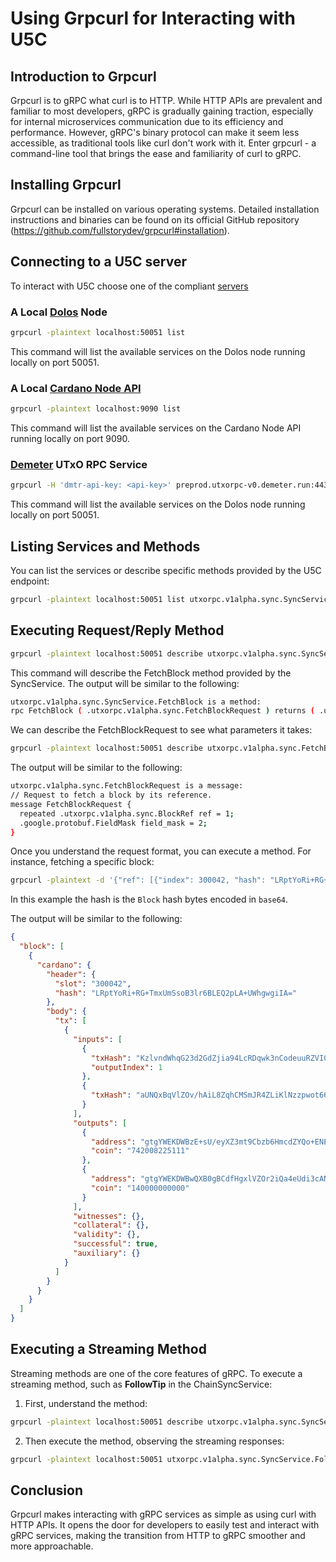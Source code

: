 # Using Grpcurl for Interacting with U5C

## Introduction to Grpcurl

Grpcurl is to gRPC what curl is to HTTP. While HTTP APIs are prevalent and familiar to most developers, gRPC is gradually gaining traction, especially for internal microservices communication due to its efficiency and performance. However, gRPC's binary protocol can make it seem less accessible, as traditional tools like curl don't work with it. Enter grpcurl - a command-line tool that brings the ease and familiarity of curl to gRPC.

## Installing Grpcurl

Grpcurl can be installed on various operating systems. Detailed installation instructions and binaries can be found on its official GitHub repository (https://github.com/fullstorydev/grpcurl#installation).

## Connecting to a U5C server

To interact with U5C choose one of the compliant [servers](/servers)

### A Local [Dolos](https://github.com/txpipe/dolos) Node

```sh
grpcurl -plaintext localhost:50051 list
```

This command will list the available services on the Dolos node running locally on port 50051.

### A Local [Cardano Node API](https://github.com/blinklabs-io/cardano-node-api)

```sh
grpcurl -plaintext localhost:9090 list
```

This command will list the available services on the Cardano Node API running locally on port 9090.

### [Demeter](https://demeter.run) UTxO RPC Service

```sh
grpcurl -H 'dmtr-api-key: <api-key>' preprod.utxorpc-v0.demeter.run:443 list
```

This command will list the available services on the Dolos node running locally on port 50051.

## Listing Services and Methods

You can list the services or describe specific methods provided by the U5C endpoint:

```sh
grpcurl -plaintext localhost:50051 list utxorpc.v1alpha.sync.SyncService
```

## Executing Request/Reply Method

```sh
grpcurl -plaintext localhost:50051 describe utxorpc.v1alpha.sync.SyncService.FetchBlock
```

This command will describe the FetchBlock method provided by the SyncService. The output will be similar to the following:

```sh
utxorpc.v1alpha.sync.SyncService.FetchBlock is a method:
rpc FetchBlock ( .utxorpc.v1alpha.sync.FetchBlockRequest ) returns ( .utxorpc.v1alpha.sync.FetchBlockResponse );
```

We can describe the FetchBlockRequest to see what parameters it takes:

```sh
grpcurl -plaintext localhost:50051 describe utxorpc.v1alpha.sync.FetchBlockRequest
```

The output will be similar to the following:
```sh
utxorpc.v1alpha.sync.FetchBlockRequest is a message:
// Request to fetch a block by its reference.
message FetchBlockRequest {
  repeated .utxorpc.v1alpha.sync.BlockRef ref = 1;
  .google.protobuf.FieldMask field_mask = 2;
}
```

Once you understand the request format, you can execute a method. For instance, fetching a specific block:

```sh
grpcurl -plaintext -d '{"ref": [{"index": 300042, "hash": "LRptYoRi+RG+TmxUmSsoB3lr6BLEQ2pLA+UWhgwgiIA="}]}' localhost:50051 utxorpc.v1alpha.sync.SyncService.FetchBlock
```

In this example the hash is the `Block` hash bytes encoded in `base64`.

The output will be similar to the following:
```json
{
  "block": [
    {
      "cardano": {
        "header": {
          "slot": "300042",
          "hash": "LRptYoRi+RG+TmxUmSsoB3lr6BLEQ2pLA+UWhgwgiIA="
        },
        "body": {
          "tx": [
            {
              "inputs": [
                {
                  "txHash": "KzlvndWhqG23d2GdZjia94LcRDqwk3nCodeuuRZVI0M=",
                  "outputIndex": 1
                },
                {
                  "txHash": "aUNQxBqVlZOv/hAiL8ZqhCMSmJR4ZLiKlNzzpwot66w="
                }
              ],
              "outputs": [
                {
                  "address": "gtgYWEKDWBzE+sU/eyXZ3mt9Cbzb6HmcdZYQo+ENEiYDV/oioQFYHlgc6aRDIU6NiYGVLgPdq1GS6ZbJI5WXLL2VV3O2ngAahdniww==",
                  "coin": "742008225111"
                },
                {
                  "address": "gtgYWEKDWBwQXB0gBCdfHgxlVZOr2iQa4eUdi3cANpMA3QyFoQFYHlgcxdlJsC4jI0tnCIRphMmNR3Oe+l2wxIEj+eCZxgAauVbtDw==",
                  "coin": "140000000000"
                }
              ],
              "witnesses": {},
              "collateral": {},
              "validity": {},
              "successful": true,
              "auxiliary": {}
            }
          ]
        }
      }
    }
  ]
}
```

## Executing a Streaming Method

Streaming methods are one of the core features of gRPC. To execute a streaming method, such as **FollowTip** in the ChainSyncService:

1. First, understand the method:

```sh
grpcurl -plaintext localhost:50051 describe utxorpc.v1alpha.sync.SyncService.FollowTip
```

2. Then execute the method, observing the streaming responses:

```sh
grpcurl -plaintext localhost:50051 utxorpc.v1alpha.sync.SyncService.FollowTip
```

## Conclusion

Grpcurl makes interacting with gRPC services as simple as using curl with HTTP APIs. It opens the door for developers to easily test and interact with gRPC services, making the transition from HTTP to gRPC smoother and more approachable.


